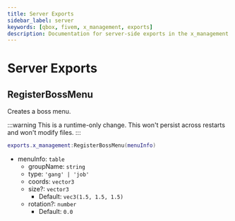 ```yaml
---
title: Server Exports
sidebar_label: server
keywords: [qbox, fivem, x_management, exports]
description: Documentation for server-side exports in the x_management resource. These exports provide functionality for registering and managing boss menus, handling group finances, and other management-related features for jobs and gangs within the Qbox framework.
---
```


# Server Exports

## RegisterBossMenu

Creates a boss menu.

:::warning
  This is a runtime-only change.
  This won't persist across restarts and won't modify files.
:::

```lua
exports.x_management:RegisterBossMenu(menuInfo)
```

- menuInfo: `table`
  - groupName: `string`
  - type: `'gang' | 'job'`
  - coords: `vector3`
  - size?: `vector3`
    - Default: `vec3(1.5, 1.5, 1.5)`
  - rotation?: `number`
    - Default: `0.0`